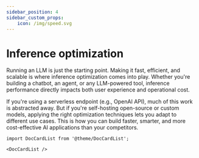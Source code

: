 ```yaml
---
sidebar_position: 4
sidebar_custom_props: 
    icon: /img/speed.svg
---
```


# Inference optimization

Running an LLM is just the starting point. Making it fast, efficient, and scalable is where inference optimization comes into play. Whether you're building a chatbot, an agent, or any LLM-powered tool, inference performance directly impacts both user experience and operational cost. 

If you're using a serverless endpoint (e.g., OpenAI API), much of this work is abstracted away. But if you're self-hosting open-source or custom models, applying the right optimization techniques lets you adapt to different use cases. This is how you can build faster, smarter, and more cost-effective AI applications than your competitors.

```mdx-code-block
import DocCardList from '@theme/DocCardList';

<DocCardList />
```